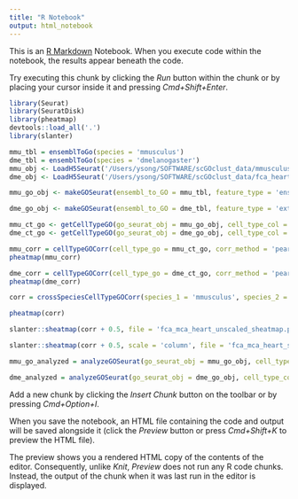 ```yaml
---
title: "R Notebook"
output: html_notebook
---
```


This is an [R Markdown](http://rmarkdown.rstudio.com) Notebook. When you execute code within the notebook, the results appear beneath the code. 

Try executing this chunk by clicking the *Run* button within the chunk or by placing your cursor inside it and pressing *Cmd+Shift+Enter*. 

```r
library(Seurat)
library(SeuratDisk)
library(pheatmap)
devtools::load_all('.')
library(slanter)

```
```r
mmu_tbl = ensemblToGo(species = 'mmusculus')
dme_tbl = ensemblToGo(species = 'dmelanogaster')
mmu_obj <- LoadH5Seurat('/Users/ysong/SOFTWARE/scGOclust_data/mmusculus_cell_ontology_mapped.h5seurat')
dme_obj <- LoadH5Seurat('/Users/ysong/SOFTWARE/scGOclust_data/fca_heart_no_dying_cells_dense.h5seurat')


```

```r
mmu_go_obj <- makeGOSeurat(ensembl_to_GO = mmu_tbl, feature_type = 'ensembl_gene_id', seurat_obj = mmu_obj)

dme_go_obj <- makeGOSeurat(ensembl_to_GO = dme_tbl, feature_type = 'external_gene_name', seurat_obj = dme_obj)

```

```r
mmu_ct_go <- getCellTypeGO(go_seurat_obj = mmu_go_obj, cell_type_col = 'cell_ontology_mapped')
dme_ct_go <- getCellTypeGO(go_seurat_obj = dme_go_obj, cell_type_col = 'annotation')

```


```r
mmu_corr = cellTypeGOCorr(cell_type_go = mmu_ct_go, corr_method = 'pearson')
pheatmap(mmu_corr)
```

```r
dme_corr = cellTypeGOCorr(cell_type_go = dme_ct_go, corr_method = 'pearson')
pheatmap(dme_corr)
```



```r

corr = crossSpeciesCellTypeGOCorr(species_1 = 'mmusculus', species_2 = 'dmelanogaster', cell_type_go_sp1 = mmu_ct_go, cell_type_go_sp2 = dme_ct_go, corr_method = 'pearson')

```
```r
pheatmap(corr)

```
```r
slanter::sheatmap(corr + 0.5, file = 'fca_mca_heart_unscaled_sheatmap.pdf', width = 6, height = 8)

slanter::sheatmap(corr + 0.5, scale = 'column', file = 'fca_mca_heart_scaled_sheatmap.pdf', width = 6, height = 8)

```


```r
mmu_go_analyzed = analyzeGOSeurat(go_seurat_obj = mmu_go_obj, cell_type_col = 'cell_ontology_mapped')
```
```r
dme_analyzed = analyzeGOSeurat(go_seurat_obj = dme_go_obj, cell_type_col = 'annotation')
```


Add a new chunk by clicking the *Insert Chunk* button on the toolbar or by pressing *Cmd+Option+I*.


When you save the notebook, an HTML file containing the code and output will be saved alongside it (click the *Preview* button or press *Cmd+Shift+K* to preview the HTML file). 

The preview shows you a rendered HTML copy of the contents of the editor. Consequently, unlike *Knit*, *Preview* does not run any R code chunks. Instead, the output of the chunk when it was last run in the editor is displayed.

